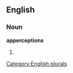 
==English==

===Noun===
'''apperceptions'''

# {{plural of|[[apperception]]}}

[[Category:English plurals]]